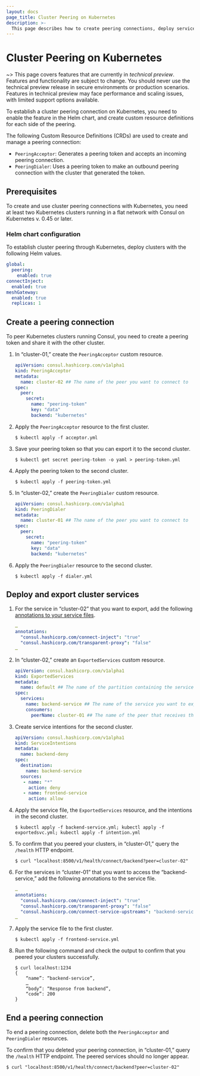 ```yaml
---
layout: docs
page_title: Cluster Peering on Kubernetes
description: >-
  This page describes how to create peering connections, deploy services, export cluster services, and end peering connections for Consul cluster peering using Kubernetes (K8s).
---
```


# Cluster Peering on Kubernetes

~> This page covers features that are currently in _technical preview_. Features and functionality are subject to change. You should never use the technical preview release in secure environments or production scenarios. Features in technical preview may face performance and scaling issues, with limited support options available.

To establish a cluster peering connection on Kubernetes, you need to enable the feature in the Helm chart, and create custom resource definitions for each side of the peering.

The following Custom Resource Definitions (CRDs) are used to create and manage a peering connection:

- `PeeringAcceptor`: Generates a peering token and accepts an incoming peering connection.
- `PeeringDialer`: Uses a peering token to make an outbound peering connection with the cluster that generated the token.

## Prerequisites

To create and use cluster peering connections with Kubernetes, you need at least two Kubernetes clusters running in a flat network with Consul on Kubernetes v. 0.45 or later.

### Helm chart configuration
To establish cluster peering through Kubernetes, deploy clusters with the following Helm values.

```yaml
global:
  peering:
    enabled: true
connectInject:
  enabled: true
meshGateway:
  enabled: true
  replicas: 1
```

## Create a peering connection

To peer Kubernetes clusters running Consul, you need to create a peering token and share it with the other cluster.

1. In “cluster-01,” create the `PeeringAcceptor` custom resource.

    ```yaml
    apiVersion: consul.hashicorp.com/v1alpha1
    kind: PeeringAcceptor
    metadata:
      name: cluster-02 ## The name of the peer you want to connect to
    spec:
      peer:
        secret:
          name: "peering-token"
          key: "data"
          backend: "kubernetes"
    ```

1. Apply the `PeeringAcceptor` resource to the first cluster.

    ```shell-session
    $ kubectl apply -f acceptor.yml
    ````

1. Save your peering token so that you can export it to the second cluster.

    ```shell-session
    $ kubectl get secret peering-token -o yaml > peering-token.yml
    ```

1. Apply the peering token to the second cluster.

    ```shell-session
    $ kubectl apply -f peering-token.yml
    ```

1. In “cluster-02,” create the `PeeringDialer` custom resource.

    ```yaml
    apiVersion: consul.hashicorp.com/v1alpha1
    kind: PeeringDialer
    metadata:
      name: cluster-01 ## The name of the peer you want to connect to
    spec:
      peer:
        secret:
          name: "peering-token"
          key: "data"
          backend: "kubernetes"
    ```

1. Apply the `PeeringDialer` resource to the second cluster.

    ```shell-session
    $ kubectl apply -f dialer.yml
    ```

## Deploy and export cluster services

1. For the service in “cluster-02” that you want to export, add the following [annotations to your service files](/docs/k8s/annotations-and-labels#consul-hashicorp-com-connect-service-upstreams).

    ```yaml
    …
    annotations:
      "consul.hashicorp.com/connect-inject": "true"
      "consul.hashicorp.com/transparent-proxy": "false"
    …
    ```

1. In “cluster-02,” create an `ExportedServices` custom resource.

    ```yaml
    apiVersion: consul.hashicorp.com/v1alpha1
    kind: ExportedServices
    metadata:
      name: default ## The name of the partition containing the service
    spec:
      services:
        name: backend-service ## The name of the service you want to export
        consumers:
          peerName: cluster-01 ## The name of the peer that receives the service
    ```

1. Create service intentions for the second cluster.

    ```yaml
    apiVersion: consul.hashicorp.com/v1alpha1
    kind: ServiceIntentions
    metadata:
      name: backend-deny
    spec:
      destination:
        name: backend-service
      sources:
       - name: "*"
         action: deny
       - name: frontend-service
         action: allow
    ```

1. Apply the service file, the `ExportedServices` resource, and the intentions in the second cluster.

    ```shell-session
    $ kubectl apply -f backend-service.yml; kubectl apply -f exportedsvc.yml; kubectl apply -f intention.yml
    ```

1. To confirm that you peered your clusters, in “cluster-01,” query the `/health` HTTP endpoint.

    ```shell-session
    $ curl "localhost:8500/v1/health/connect/backend?peer=cluster-02"
    ```

1. For the services in “cluster-01” that you want to access the “backend-service,” add the following annotations to the service file.

    ```yaml
    …
    annotations:
      "consul.hashicorp.com/connect-inject": "true"
      "consul.hashicorp.com/transparent-proxy": "false"
      "consul.hashicorp.com/connect-service-upstreams": "backend-service.svc.cluster-02.peer:1234"
    …
    ```

1. Apply the service file to the first cluster.

    ```shell-session
    $ kubectl apply -f frontend-service.yml
    ```

1. Run the following command and check the output to confirm that you peered your clusters successfully.

    ```shell-session
    $ curl localhost:1234
    {
        “name”: “backend-service”,
        …
        “body”: “Response from backend”,
        “code”: 200
    }
    ```

## End a peering connection

To end a peering connection, delete both the `PeeringAcceptor` and `PeeringDialer` resources.

To confirm that you deleted your peering connection, in “cluster-01,” query the `/health` HTTP endpoint. The peered services should no longer appear.

```shell-session
$ curl "localhost:8500/v1/health/connect/backend?peer=cluster-02"
```
